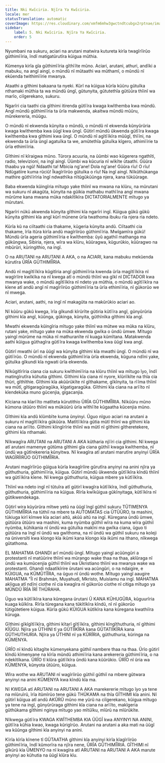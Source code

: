 ```yaml
---
title: Nki Kwĩciria. Njĩra Ya Kwĩciria.
locale: mer
statusTranslation: automatic
coverImage: https://res.cloudinary.com/xmfm6mhw3gwctndtcubgx2rptnae/image/upload/v1740337243/small_cover_educacion_fundamental_a051170f1c.webp
sidebar:
    label: 5. Nki Kwĩciria. Njĩra Ya Kwĩciria.
    order: 5
---
```

Nyumbani na sukuru, aciari na arutani matwira kutureta kirĩa twagĩrĩirũo gũthimĩĩria, ĩndĩ matigatũrutĩra kũigua mũthia.

Kũmenya kirĩa gĩa gũthimĩĩria gĩthĩĩte mũno. Aciari, arutani, athuri, andĩki a mabuku, na angĩ aingĩ, o mũndũ nĩ mũtaathi wa mũthamĩ, o mũndũ nĩ ekũenda twithimĩĩrie mwanya.

Ataathi a gĩthimi bakaana ta nyeki. Kũrĩ na kũigua kũrĩa kũũru gũtuĩka nthamaki mũthia ta wa mũndũ ũngĩ, gũtunyita, gũtutethĩa gũtũũra thĩinĩ wa marĩo, ciĩgerekano, sukuru.

Ngarĩri cia taathi cia gĩthimi itirenda gũtĩĩra kwaga kwĩthemba kwa mũndũ. Angĩ mũndũ gũthimĩĩria ta ũrĩa makwenda, akaitwa mũndũ mũũru, mũrekereria, mũũgu.

O mũndũ nĩ ekwenda kũnyita o mũndũ, o mũndũ nĩ ekwenda kũnyũrũria kwaga kwĩthemba kwa ũũgĩ kwa ũngĩ. Gũtirĩ mũndũ ũkwenda gũtĩĩra kwaga kwĩthemba kwa gĩthimi kwa ũngĩ. O mũndũ nĩ agĩtĩĩkĩra mũũgĩ, thĩĩni, na ekwenda ta ũrĩa ũngĩ agatuĩka ta we, amũtethĩa gũtuĩka kĩgero, athimĩĩrie ta ũrĩa ethimĩĩria.

Gĩthimi nĩ kĩraigwa mũno. Tũrora acuuria, na ũũmbi wao kũgerera ngathĩti, radio, televizioni, na ingĩ aingĩ. Ũũmbi wa kũcuria nĩ wĩkĩte ũtaathi. Gũũra thaabu ya ngũ! Ndaathi ta! Mbicia ng'ane! Dola ng'ane! Gũũra rĩu! O rĩu! Ndũgatiire kuma rũciũ! Ĩkagĩrĩirũo gũtuĩka o rĩu! Na ingĩ aingĩ. Nĩkũthũkanga mathire gũthĩĩrĩria ĩngĩ ndwathĩka nĩtũgũkũũnga njera, kana tũkũũrage.

Baba ekwenda kũingĩria mĩtugo yake thĩinĩ wa mwana na kĩũru, na mũrutani wa sukuru nĩ akagũta, kũnyita na gũikia mathabu mathĩĩna angĩ mwana mũrũme kana mwana mũka ndakĩtĩkĩra DICTATORIALMENTE mĩtugo ya mũrutani.

Ngarĩri nũkũ akwenda kũnyita gĩthimi kĩa ngarĩri ingĩ. Kũigua gũkũ gũkũ kũnyita gĩthimi kĩa angĩ kũrĩ mũnene ũrĩa twathoma ibuku rĩa njera ria ndeto.

Kũrĩa kũ na ciĩtaathi cia thakame, kũgeria kũnyita andũ. Ciĩtaathi cia thakame, ĩrĩa itũra kirĩa andũ magĩrĩirũo gũthimĩĩria. Mwĩgamĩra gũkũ! Mũndũ ũrĩa ageria gũthimĩĩria e kwĩthemba: ũyũ agathiĩ mathanga ma gũkũngwa, Sibiria, njera, wĩra wa kĩũru, kũũragwa, kũgurũkio, kũũragwo na mbũrũri, kũringithio, na ingĩ.

O na ARUTANI na ARUTANI A AKA, o na ACIARI, kana mabuku mekũenda kũrutĩra ŨRĨA GŨTHIMĨĨRIA.

Andũ nĩ magĩtĩĩkĩra kũgitĩria angĩ gũthimĩĩria kwenda ũrĩa magĩtĩĩkĩra nĩ wagĩrĩire kwĩkĩka na nĩ kwega atĩ o mũndũ thĩinĩ wa gĩkĩ nĩ DICTADOR kwa mwanya wake, o mũndũ agĩtĩĩkĩra nĩ ndeto ya mũthia, o mũndũ agĩtĩĩkĩra na kĩene atĩ andũ angĩ nĩ magĩrĩirũo gũthimĩĩria ta ũrĩa ethimĩĩria, nĩ gũkorũo we nĩ mwega.

Aciari, arutani, aathi, na ingĩ nĩ makagũta na makũrũkio aciari ao.

Nĩ kũũru gũkũ kwega, ĩrĩa gĩkundi kĩrũrĩte gũtiria kũtĩĩra angĩ, gũnyũrũria gĩthimi kĩa angĩ, kũũnga, gũkinga, kũnyita, gũthĩnĩka gĩthimi kĩa angĩ.

Mwathi ekwenda kũingĩria mĩtugo yake thĩinĩ wa mũtwe wa mũka na kĩũru, rutani yake, mĩtugo yake na mũka ekwenda gwĩka o ũndũ ũmwe. Mĩtugo yaingĩ mũrũme na mũka nĩ mathuranĩte nĩ kuaga kũmĩtana. Matakwenda aathi kũigua gũthagĩra gũtĩĩra kwaga kwĩthemba kwa ũũgĩ kwa angĩ.

Gũtirĩ mwathi ũrĩ na ũũgĩ wa kũnyita gĩthimi kĩa mwathi ũngĩ. O mũndũ nĩ wa gũtĩĩrũo. O mũndũ nĩ ekwenda gũthimĩĩria ũrĩa ekwenda, kũguna ndĩni yake, gũtuĩka gĩkundi kĩa ngwati ũrĩa ekwenda.

Nĩkũgitĩrĩria ciana cia sukuru kwĩthimĩĩria na kĩũru thĩinĩ wa mĩtugo ĩyo, ĩndĩ matingĩrutĩra kũhutia gĩthimi. Gĩthimi kĩa ciana nĩ nyore, kĩũriĩkĩte na thĩa cia thũri, gĩthĩthie. Gĩthimi kĩa akũũrũkĩte nĩ gĩthakame, gĩkĩnyita, ta rĩĩma thĩinĩ wa mũtĩ, gĩtigaragũragũka, kĩgatigaragũka. Gĩthimi kĩa ciana na arĩĩto nĩ kĩendekũka muno gũcenjia, gĩgacanjia.

Kĩciana na kĩarĩĩto matĩteta kũrutithio ŨRĨA GŨTHIMĨĨRIA. Nĩkũũru mũno kũmona ũtũũro thĩinĩ wa mũkũũrũ ũrĩa wĩthĩĩte kũgaatha kũcenjia mũno.

Gĩthimi kĩa andũ kĩũmbĩte kuma ũnyinyi. Ũguo nĩguo aciari na arutani a sukuru nĩ magĩtĩĩkĩra gũkũũra. Matĩtĩĩkĩra gũtia mũtĩ thĩinĩ wa gĩthimi kĩa ciana na arĩĩto. Gĩthimi kĩingĩrĩrie thĩinĩ wa mũtĩ nĩ gĩthimi gĩtheretekere, gĩthimi kĩa nthamaki.

Nĩkwagĩra ARUTANI na ARUTANI A AKA kũtharia njĩĩri cia gĩthimi. Nĩ kwega atĩ arutani mamenye gũtũma gĩthimi gĩa ciana gũthiĩ kwaga kwĩthemba, nĩ ũndũ wa gũtĩrekereria kũnyitwa. Nĩ kwagĩra atĩ arutani marutĩre anyinyi ŨRĨA WAGĨRĨIRŨO GŨTHIMĨĨRIA.

Arutani magĩrĩirũo gũigua kũrĩa kwagĩrĩire gũrutĩra anyinyi na anini njĩra ya gũthuthuria, gũthimĩĩria, kũigua. Gũtirĩ mũndũ ũkwenda gũtĩĩkĩra kĩndũ thĩinĩ wa gũtĩĩkĩra kĩene. Nĩ kwega gũthuthuria, kũigua mbere ya kũtĩĩkĩra.

Thĩinĩ wa ndeto ingĩ nĩ tũtuĩra atĩ gũtirĩ kwagĩra kũtĩĩkĩra, ĩndĩ gũthuthuria, gũthuthuria, gũthimĩĩria na kũigua. Rĩrĩa kwĩkũigua gũkĩnyitaga, kũtĩĩkĩra nĩ gũtikwendekaga.

Gũtirĩ wira kũyũrũra mĩtwe yetũ na ũũgĩ ĩngĩ gũthiĩ sukuru TŨTIMENYA GŨTHIMĨĨRIA na tũthiĩ na mbere ta AUTOMATAS cia ŨTŨŨRO, ta mashini, tũkiuga kirĩ kĩmwe kĩa aciari aitũ, akũũ aitũ na ingĩ. Kũregana ũndũ ũmwe, gũtũũra ũtũũro wa mashini, kuma nyũmba gũthiĩ wĩra na kuma wĩra gũthiĩ nyũmba, kũhikania nĩ ũndũ wa gũtuĩka makĩni ma gwĩka ciana, ũguo ti gũtũũra na ĩngĩ nĩ ũndũ wa gwĩthoma, na nĩ ũndũ wa gũthiĩ sukuru na koleji na ũniversĩti kwa kĩongo kĩa ikũmi kana kĩongo kĩa ikũmi na ithano, nĩkwega gũtathoma.

EL MAHATMA GHANDI arĩ mũndũ ũngĩ. Mĩtugo yaingĩ acũũngũri a protestanti nĩ matũũrire thĩinĩ wa mũrango wake thaa na thaa, akĩũraga nĩ ũndũ wa kumũcenjia gũthiĩ thĩinĩ wa Ũkristiano thĩinĩ wa mwanya wake wa protestanti. Ghandi ndaatĩkĩrire ũrutani wa acũngũri, o na ndaigire, e KŨIGUA, na KŨMŨTĨĨRA, na ũguo nĩ ũndũ wothe. Mĩtugo yaingĩ aaugire MAHATMA "Ĩĩ nĩ Brahmán, Muyahudi, Mkristo, Muislamu na ingĩ. MAHATMA akĩigua atĩ ndĩni ciothe nĩ cia kwagĩra nĩ gũkorũo ciothe nĩ citiga mĩtugo ya MŨNDŨ ĨRĨA ĨRĨ THŨRAHA.

Ũguo wa kũtĩĩkĩra kana kũregana ũrutani Ũ KANA KŨHUGŨRA, kũguurĩria kuaga kũĩkĩra. Rĩrĩa tũregana kana tũkĩtĩkĩra kĩndũ, nĩ nĩ gũkorũo tũtigũtetiere kũigua. Kũrĩa gũkũ KŨIGUA kũtĩkĩra kana kũregana kwathiĩra kũruga.

Gĩthimi gĩkĩgĩtĩĩkĩra, gĩthimi kĩtarĩ gĩtĩĩkĩra, gĩthimi kĩngĩthuthuria, nĩ gĩthimi KĨŨGU. Njĩra ya ŨTHINI tĩ ya GŨTĨĨKĨRA kana GŨTATIĨKĨRA kana GŨTHUTHURIA. Njĩra ya ŨTHINI nĩ ya KŨRĨRIA, gũthuthuria, kũringa na KŨMENYA.

ŨRĨO nĩ kĩndũ kĩtagĩte kũmenyekana gũthiĩ nambere thaa na thaa. Ũrĩo gũtirĩ kĩndũ kĩmenyane na kĩrĩa mũndũ athimĩĩria kana arekereria gũthimĩĩria, o na ndekĩtĩkana. ŨRĨO tĩ kĩũra gũtĩĩkĩra ũndũ kana kũũrũkio. ŨRĨO nĩ ũria wa KŨMENYA, kũnyota ũtũũro, kũigua.

Wĩra wothe wa ARUTANI nĩ wagĩrĩirũo gũthiĩ gũthiĩ na mbere gũtwara anyinyi na anini KŨMENYA kwa kĩndũ kĩa ma.

Nĩ KWEGA atĩ ARUTANI na ARUTANI A AKA marekererie mĩtugo ĩyo ya tene na mĩũruĩrũ, ĩrĩa itũmĩrũo tene gũkũ THŨKAMA na thĩa GĨTHIMI kĩa anini. Nĩ gũtirĩ kũigua atĩ andũ AKŨRŨ mũno me yũrũ na ciĩgerekano, kũigua mĩtugo ya tene na ingĩ, gũnyũrũraga gĩthimi kĩa ciana na arĩĩto, makĩgeria gũthũkama gĩthimi nginya mĩtugo yao mĩtũĩku, mĩũrũ na mĩũrũkĩte.

Nĩkwega gũtĩĩra KWAGA KWĨTHEMBA KIA ŨŨGĨ kwa ANYINYI NA ANINI, gũtĩĩra kũhia kwao, kwaga kũrigĩrũo. Arutani na arutani a aka mati na ũũgĩ wa kũũnga gĩthimi kĩa anyinyi na anini.

Kĩrĩa kĩrĩa kĩnene tĩ GŨTAATHA gĩthimi kĩa anyinyi kirĩa kĩagĩrĩirũo gũthimĩĩria, ĩndĩ kũmorĩra na njĩra nene, ŨRĨA GŨTHIMĨĨRIA. GĨTHIMI nĩ gĩkũrũ kĩa ŨMENYO na nĩ kwagĩra atĩ ARUTANI na ARUTANI A AKA marute anyinyi ao kũhutia na ũũgĩ kĩũra kĩu.

